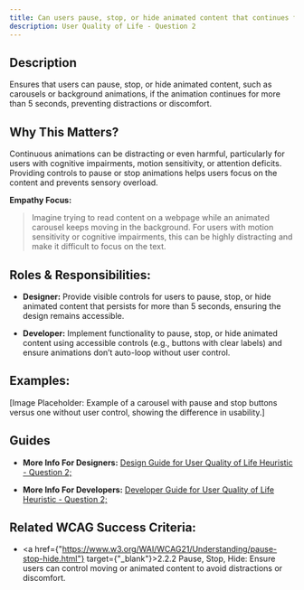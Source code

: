 ```yaml
---
title: Can users pause, stop, or hide animated content that continues for over 5 seconds?
description: User Quality of Life - Question 2
---
```


## Description

Ensures that users can pause, stop, or hide animated content, such as carousels or background animations, if the animation continues for more than 5 seconds, preventing distractions or discomfort.

## Why This Matters?

Continuous animations can be distracting or even harmful, particularly for users with cognitive impairments, motion sensitivity, or attention deficits. Providing controls to pause or stop animations helps users focus on the content and prevents sensory overload.

**Empathy Focus:**
> Imagine trying to read content on a webpage while an animated carousel keeps moving in the background. For users with motion sensitivity or cognitive impairments, this can be highly distracting and make it difficult to focus on the text.

## Roles & Responsibilities:

- **Designer:** Provide visible controls for users to pause, stop, or hide animated content that persists for more than 5 seconds, ensuring the design remains accessible.

- **Developer:** Implement functionality to pause, stop, or hide animated content using accessible controls (e.g., buttons with clear labels) and ensure animations don’t auto-loop without user control.

## Examples:

[Image Placeholder: Example of a carousel with pause and stop buttons versus one without user control, showing the difference in usability.]

## Guides

- **More Info For Designers:** <a href="/docs/design-guide/user-quality-of-life/question-2">Design Guide for User Quality of Life Heuristic - Question 2;</a>

- **More Info For Developers:** <a href="/docs/developer-guide/user-quality-of-life/question-2">Developer Guide for User Quality of Life Heuristic - Question 2;</a>

## Related WCAG Success Criteria:

- <a href={"https://www.w3.org/WAI/WCAG21/Understanding/pause-stop-hide.html"} target={"_blank"}>2.2.2 Pause, Stop, Hide</a>: Ensure users can control moving or animated content to avoid distractions or discomfort.
